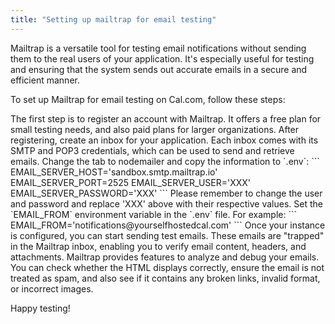 ```yaml
---
title: "Setting up mailtrap for email testing"
---
```


Mailtrap is a versatile tool for testing email notifications without sending them to the real users of your application. It's especially useful for testing and ensuring that the system sends out accurate emails in a secure and efficient manner.

To set up Mailtrap for email testing on Cal.com, follow these steps:

<Steps>
  <Step title="Create an Account">
    The first step is to register an account with Mailtrap. It offers a free plan for small testing needs, and
    also paid plans for larger organizations.
  </Step>
  <Step title="Create an Inbox">
    After registering, create an inbox for your application. Each inbox comes with its SMTP and POP3
    credentials, which can be used to send and retrieve emails.
  </Step>
  <Step title="Configure the Cal.com env file">
    Change the tab to nodemailer and copy the information to `.env`: ```
    EMAIL_SERVER_HOST='sandbox.smtp.mailtrap.io' EMAIL_SERVER_PORT=2525 EMAIL_SERVER_USER='XXX'
    EMAIL_SERVER_PASSWORD='XXX' ```
    <Info>
      Please remember to change the user and password and replace 'XXX' above with their respective values.
    </Info>
  </Step>
  <Step title="Set EMAIL_FROM">
    Set the `EMAIL_FROM` environment variable in the `.env` file. For example: ```
    EMAIL_FROM='notifications@yourselfhostedcal.com' ```
  </Step>
  <Step title="Send Test Emails">
    Once your instance is configured, you can start sending test emails. These emails are "trapped" in the
    Mailtrap inbox, enabling you to verify email content, headers, and attachments.
  </Step>
  <Step title="Analyze and Debug">
    Mailtrap provides features to analyze and debug your emails. You can check whether the HTML displays
    correctly, ensure the email is not treated as spam, and also see if it contains any broken links, invalid
    format, or incorrect images.
  </Step>
</Steps>

Happy testing!
